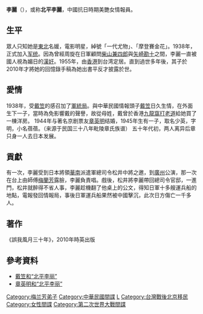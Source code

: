 {{Refimprove|time=2020-08-02T23:46:22+00:00}}
{{間諜
| 姓名 = 李麗
| 圖片 = Li Li.png
| 圖片大小 = 180px
| 圖片簡介 = 
| 綽號 = 一代尤物、摩登賽金花
| 國籍 = {{ROC}}
| 效忠 = 
| 所服務機構 = [[軍統|軍統]]
| 活動年代 = 
| 等級 = 
| 參與行動 = 
| 所受獎勵 = 
| 化名1 = 北平李麗
| 出生日期 = 1910年
| 出生地點 = {{QING|直隸省}}[[順天府|順天府]]
| 逝世日期 = {{death year and age|1983|1910}}
| 逝世地點 = {{TWN}}
| 信仰 = 
| 住所 = 
| 工作 = [[名媛|名媛]]、[[明星|明星]]
| 父母 = 
| 配偶 = [[章英明|章英明]]（1944-1950年代初）
| 子女 = 章少英<br>{{birth year and age|1945}}
| 母校 = 
| 簽名 = 
}}
'''李麗'''（{{bd|1910年||1983年||catIdx=L}}），或称'''北平李麗'''，中國抗日時期美艷女情報員。

==生平==
眾人只知她是[[東北新省區方案|東北]]名媛，電影明星，綽號「一代尤物」、「摩登賽金花」。1938年，正式加入[[军统|军统]]。因為曾經周旋在日軍顧問[[柴山兼四郎|柴山兼四郎]]與[[矢崎勘十|矢崎勘十]]之間，李麗一直被國人視為媚日的[[漢奸|漢奸]]。1955年，由[[香港|香港]]到台湾定居。直到過世多年後，其子於2010年才將她的回憶錄手稿為她出書平反才披露於世。

==愛情==
1938年，受[[戴笠|戴笠]]的感召加了[[軍統局|軍統局]]。與中華民國情報頭子[[戴笠|戴笠]]日久生情，在外面生下一子，當時為免影響戴的聲譽，故從母姓，戴曾於香港[[九龍|九龍]][[窩打老道|窩打老道]]給她買了一棟洋房。
1944年与著名京剧票友[[章英明|章英明]]结婚，1945年生有一子，取名少英，字明，小名蓓蓓。（来源于民国三十八年毗陵章氏族谱）
五十年代初，两人离异后章只身一人去日本发展。

==貢獻==
有一次，李麗受到日本將領[[華南|華南]]派遣軍總司令松井中將之邀，到[[廣州|廣州]]公演，那一次在台上由師傅[[梅蘭芳|梅蘭芳]]露臉，李麗負責唱。戲後，松井將李麗帶回總司令官邸，一進門，松井就醉得不省人事，李麗趁機翻了他桌上的公文，得知日軍十多艘運兵船的地點，電報發回情報局，事後日軍運兵船果然被中國擊沉，此次日方傷亡一千多人。

==著作==
《誤我風月三十年》，2010年時英出版

==參考資料==
{{refbegin}}
*[http://zm.njnews.cn/html/2011-12/08/content_1100066.htm 戴笠和“北平李丽”]{{dead link|date=2018年3月 |bot=InternetArchiveBot |fix-attempted=yes }}
*[http://photo.weibo.com/1752366175/photos/detail/photo_id/3684396862424805 章英明和“北平李丽”]
{{refend}}

{{DEFAULTSORT:L}}
[[Category:梅兰芳弟子|Category:梅兰芳弟子]]
[[Category:中華民國間諜|Category:中華民國間諜]]
[[Category:李姓|L]]
[[Category:台灣戰後北京移民|Category:台灣戰後北京移民]]
[[Category:女性間諜|Category:女性間諜]]
[[Category:第二次世界大戰間諜|Category:第二次世界大戰間諜]]